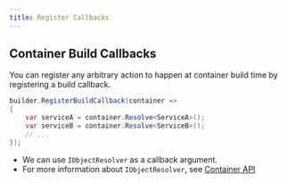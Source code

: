 ```yaml
---
title: Register Callbacks
---
```


## Container Build Callbacks

You can register any arbitrary action to happen at container build time by registering a build callback.

```cs
builder.RegisterBuildCallback(container =>
{
    var serviceA = container.Resolve<ServiceA>();
    var serviceB = container.Resolve<ServiceB>();
    // ...
});
```

- We can use `IObjectResolver` as a callback argument.
- For more information about `IObjectResolver`, see [Container API](../resolving/container-api)
